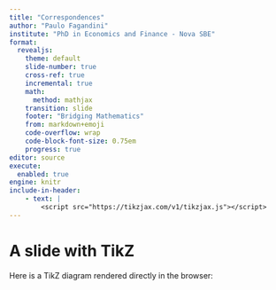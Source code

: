 ```yaml
---
title: "Correspondences"
author: "Paulo Fagandini"
institute: "PhD in Economics and Finance - Nova SBE"
format: 
  revealjs:
    theme: default
    slide-number: true
    cross-ref: true
    incremental: true
    math: 
      method: mathjax
    transition: slide
    footer: "Bridging Mathematics"
    from: markdown+emoji
    code-overflow: wrap
    code-block-font-size: 0.75em
    progress: true
editor: source
execute:
  enabled: true
engine: knitr
include-in-header: 
    - text: |
        <script src="https://tikzjax.com/v1/tikzjax.js"></script>
---
```



# A slide with TikZ

Here is a TikZ diagram rendered directly in the browser:

\begin{tikzpicture}
  \draw[->, thick] (0,0) -- (2,0) node[right]{x};
  \draw[->, thick] (0,0) -- (0,2) node[above]{y};
  \draw[blue, thick] (0,0) circle (1cm);
  \fill[red] (1,1) circle (2pt);
\end{tikzpicture}

